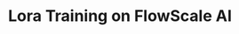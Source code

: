 ---
title: Lora Training on FlowScale AI
description: A comprehensive guide to training Lora models using the FlowScale AI.
icon: "book"
---
